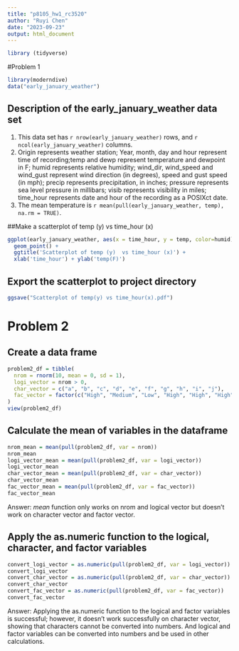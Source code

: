```yaml
---
title: "p8105_hw1_rc3520"
author: "Ruyi Chen"
date: "2023-09-23"
output: html_document
---
```

```r
library (tidyverse)
```

#Problem 1

```r
library(moderndive)
data("early_january_weather")
```

## Description of the early_january_weather data set
1.  This data set has `r nrow(early_january_weather)` rows, and `r ncol(early_january_weather)` columns. 
2.  Origin represents weather station; Year, month, day and hour represent time of recording;temp and dewp represent temperature and dewpoint in F; humid represents relative humidity; wind_dir, wind_speed and wind_gust represent wind direction (in degrees), speed and gust speed (in mph); precip represents precipitation, in inches; pressure represents sea level pressure in millibars; visib represents visibility in miles; time_hour represents date and hour of the recording as a POSIXct date.
3.  The mean temperature is `r mean(pull(early_january_weather, temp), na.rm = TRUE)`.

##Make a scatterplot of temp (y) vs time_hour (x)
```r
ggplot(early_january_weather, aes(x = time_hour, y = temp, color=humid)) + 
  geom_point() + 
  ggtitle('Scatterplot of temp (y)  vs time_hour (x)') +
  xlab('time_hour') + ylab('temp(F)')
```

## Export the scatterplot to project directory
```r
ggsave("Scatterplot of temp(y) vs time_hour(x).pdf")
```


# Problem 2

## Create a data frame 
```r
problem2_df = tibble(
  nrom = rnorm(10, mean = 0, sd = 1),
  logi_vector = nrom > 0,
  char_vector = c("a", "b", "c", "d", "e", "f", "g", "h", "i", "j"),
  fac_vector = factor(c("High", "Medium", "Low", "High", "High", "High", "Low", "Low", "Low", "Medium"))
)
view(problem2_df)
```

## Calculate the mean of variables in the dataframe
```r
nrom_mean = mean(pull(problem2_df, var = nrom))
nrom_mean
logi_vector_mean = mean(pull(problem2_df, var = logi_vector))
logi_vector_mean
char_vector_mean = mean(pull(problem2_df, var = char_vector))
char_vector_mean
fac_vector_mean = mean(pull(problem2_df, var = fac_vector))
fac_vector_mean
```
Answer: _mean_ function only works on nrom and logical vector but doesn't work on character vector and factor vector.

## Apply the as.numeric function to the logical, character, and factor variables 
```r
convert_logi_vector = as.numeric(pull(problem2_df, var = logi_vector))
convert_logi_vector
convert_char_vector = as.numeric(pull(problem2_df, var = char_vector))
convert_char_vector
convert_fac_vector = as.numeric(pull(problem2_df, var = fac_vector))
convert_fac_vector
```
Answer: Applying the as.numeric function to the logical and factor variables is successful; however, it doesn't work successfully on character vector, showing that characters cannot be converted into numbers. And logical and factor variables can be converted into numbers and be used in other calculations.

